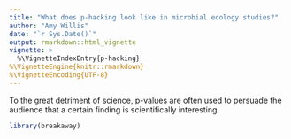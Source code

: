 ```yaml
---
title: "What does p-hacking look like in microbial ecology studies?"
author: "Amy Willis"
date: "`r Sys.Date()`"
output: rmarkdown::html_vignette
vignette: >
  %\VignetteIndexEntry{p-hacking}
%\VignetteEngine{knitr::rmarkdown}
%\VignetteEncoding{UTF-8}
---
```

  
To the great detriment of science, p-values are often used to persuade the audience that a certain finding is scientifically interesting. 


```r
library(breakaway)
```
